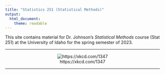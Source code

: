 ```yaml
---
title: "Statistics 251 (Statistical Methods)"
output: 
  html_document: 
    theme: readable
---
```


This site contains material for Dr. Johnson's *Statistical Methods* course (Stat 251) at the University of Idaho for the spring semester of 2023.

***

<center>

![https://xkcd.com/1347](http://imgs.xkcd.com/comics/t_distribution.png)

</center>

***

